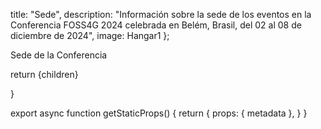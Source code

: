 


  title: "Sede",
  description: "Información sobre la sede de los eventos en la Conferencia FOSS4G 2024 celebrada en Belém, Brasil, del 02 al 08 de diciembre de 2024",
  image: Hangar1
};

<Heading bubble>Sede de la Conferencia</Heading>

<Hangar />
<Ifpa />
<BeiraRio />

  return <MdxLayout metadata={metadata}>{children}</MdxLayout>

}

export async function getStaticProps() {
  return {
    props: {
      metadata
    },
  }
}

